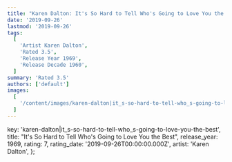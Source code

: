 ```yaml
---
title: "Karen Dalton: It's So Hard to Tell Who's Going to Love You the Best (1969)"
date: '2019-09-26'
lastmod: '2019-09-26'
tags:
  [
    'Artist Karen Dalton',
    'Rated 3.5',
    'Release Year 1969',
    'Release Decade 1960',
  ]
summary: 'Rated 3.5'
authors: ['default']
images:
  [
    '/content/images/karen-dalton|it_s-so-hard-to-tell-who_s-going-to-love-you-the-best.jpg',
  ]
---
```


  key: 'karen-dalton|it_s-so-hard-to-tell-who_s-going-to-love-you-the-best',
  title: "It's So Hard to Tell Who's Going to Love You the Best",
  release_year: 1969,
  rating: 7,
  rating_date: '2019-09-26T00:00:00.000Z',
  artist: 'Karen Dalton',
};

<MusicRating data={data} />
